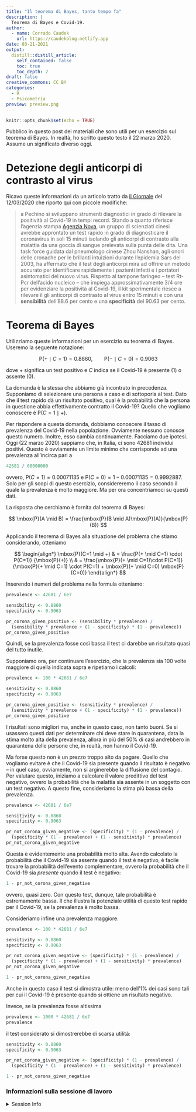 ```yaml
---
title: "Il teorema di Bayes, tanto tempo fa"
description: |
  Teorema di Bayes e Covid-19.
author:
  - name: Corrado Caudek
    url: https://caudekblog.netlify.app
date: 03-21-2021
output:
  distill::distill_article:
    self_contained: false
    toc: true
    toc_depth: 2
draft: false
creative_commons: CC BY
categories:
  - R
  - Psicometria
preview: preview.png
---
```



```r
knitr::opts_chunk$set(echo = TRUE)
```

Pubblico in questo post dei materiali che sono utili per un esercizio sul teorema di Bayes.  In realtà, ho scritto questo testo il 22 marzo 2020.  Assume un significato diverso oggi.


# Detezione degli anticorpi di contrasto al virus

Ricavo queste informazioni da un articolo tratto da [il Giornale](https://www.ilgiornale.it/news/mondo/coronavirus-pechino-test-diagnosi-pronto-15-minuti-1840041.html) del 12/03/2020 che riporto qui con piccole modifiche:

> a Pechino si sviluppano strumenti diagnostici in grado di rilevare la positività al Covid-19 in tempi record. Stando a quanto riferisce l'agenzia stampa [Agenzia Nova](https://www.agenzianova.com/), un gruppo di scienziati cinesi avrebbe approntato un test rapido in grado di diagnosticare il coronavirus in soli 15 minuti isolando gli anticorpi di contrasto alla malattia da una goccia di sangue prelevata sulla punta delle dita. Una task force guidata dal pneumologo cinese Zhou Nanshan, agli onori delle cronache per le brillanti intuizioni durante l'epidemia Sars del 2003, ha affermato che il test degli anticorpi mira ad offrire un metodo accurato per identificare rapidamente i pazienti infetti e i portatori asintomatici del nuovo virus. Rispetto al tampone faringeo -- test Rt-Pcr dell'acido nucleico -- che impiega approssimativamente 3/4 ore per evidenziare la positività al Covid-19, il kit sperimentale riesce a rilevare il gli anticorpi di contrasto al virus entro 15 minuti e con una **sensibilità**  dell'88.6 per cento e una **specificità** del 90.63 per cento.


# Teorema di Bayes

Utilizziamo queste informazioni per un esercizio su teorema di Bayes. Useremo la seguente notazione:

$$
\mbox{P}(+ \mid C=1)=0.8860, \qquad \mbox{P}(- \mid C=0)=0.9063 
$$

dove $+$ significa un test positivo e $C$ indica se il Covid-19 è presente (1) o assente (0).

La domanda è la stessa che abbiamo già incontrato in precedenza. Supponiamo di selezionare una persona a caso e di sottoporla al test. Dato che il test rapido dà un risultato positivo, qual è la probabilità che la persona in questione abbia effettivamente contratto il Covid-19? Quello che vogliamo conoscere è $\mbox{P}(C=1 \mid +)$.

Per rispondere a questa domanda, dobbiamo conoscere il tasso di prevalenza del Covid-19 nella popolazione. Ovviamente nessuno conosce questo numero.  Inoltre, esso cambia continuamente. Facciamo due ipotesi.  Oggi (22 marzo 2020) sappiamo che, in Italia, ci sono 42681 individui  positivi. Questo è ovviamente un limite minimo che corrisponde ad una prevalenza all'incirca pari a

```r
42681 / 60000000
```
ovvero, $\mbox{P}(C=1)=0.00071135$ e $\mbox{P}(C=0)= 1 - 0.00071135 = 0.9992887$. 
Solo per gli scopi di questo esercizio, considereremo il caso secondo il quale la prevalenza è molto maggiore. Ma per ora concentriamoci su questi dati.

La risposta che cerchiamo è fornita dal teorema di Bayes:

$$
\mbox{P}(A \mid B)  =  \frac{\mbox{P}(B \mid A)\mbox{P}(A)}{\mbox{P}(B)} 
$$

Applicando il teorema di Bayes alla situazione del problema che stiamo considerando, otteniamo

$$
\begin{align*}
\mbox{P}(C=1 \mid +) & =  \frac{P(+ \mid C=1) \cdot P(C=1)} {\mbox{P}(+)} \\
& =  \frac{\mbox{P}(+ \mid C=1)\cdot P(C=1)} {\mbox{P}(+ \mid C=1) \cdot P(C=1) + \mbox{P}(+ \mid C=0) \mbox{P}(C=0)} 
\end{align*}
$$

Inserendo i numeri del problema nella formula otteniamo:

```r
prevalence <- 42681 / 6e7

sensibility <- 0.8860
specificity <- 0.9063

pr_corona_given_positive <- (sensibility * prevalence) / 
  (sensibility * prevalence + (1 - specificity) * (1 - prevalence))
pr_corona_given_positive
```

Quindi, se la prevalenza fosse così bassa il test ci darebbe un risultato quasi del tutto inutile. 

Supponiamo ora, per continuare l'esercizio, che la prevalenza sia 100 volte maggiore di quella indicata sopra e ripetiamo i calcoli:

```r
prevalence <- 100 * 42681 / 6e7

sensitivity <- 0.8860
specificity <- 0.9063

pr_corona_given_positive <- (sensitivity * prevalence) / 
  (sensitivity * prevalence + (1 - specificity) * (1 - prevalence))
pr_corona_given_positive
```

I risultati sono migliori ma, anche in questo caso, non tanto buoni. Se si usassero questi dati per determinare chi deve stare in quarantena, data la stima molto alta della prevalenza, allora in più del 50% di casi  andrebbero in quarantena delle persone che, in realtà, non hanno il Covid-19.

Ma forse questo non è un prezzo troppo alto da pagare. Quello che vogliamo evitare è che il Covid-19 sia presente quando il risultato è negativo -- in quel caso, ovviamente, non si arginerebbe la diffusione del contagio. Per valutare questo, iniziamo a calcolare il valore predittivo del test negativo, ovvero la probabilità che la malattia sia assente in un soggetto con un test negativo. A questo fine, consideriamo la stima più bassa della prevalenza.

```r
prevalence <- 42681 / 6e7

sensitivity <- 0.8860
specificity <- 0.9063

pr_not_corona_given_negative <- (specificity) * (1 - prevalence) / 
  (specificity * (1 - prevalence) + (1 - sensitivity) * prevalence)
pr_not_corona_given_negative
```

Questa è evidentemente una probabilità molto alta.
Avendo calcolato la probabilità che il Covid-19 sia assente quando il test è negativo, è facile trovare la probabilità dell'evento complementare, ovvero la probabilità che il Covid-19 sia *presente* quando il test è negativo:

```r
1 - pr_not_corona_given_negative
```

ovvero, quasi zero.
Con questo test, dunque, tale probabilità è estremamente bassa. Il che illustra la potenziale utilità di questo test rapido per il Covid-19, se la prevalenza è molto bassa.

Consideriamo infine una prevalenza maggiore.

```r
prevalence <- 100 * 42681 / 6e7

sensitivity <- 0.8860
specificity <- 0.9063

pr_not_corona_given_negative <- (specificity) * (1 - prevalence) / 
  (specificity * (1 - prevalence) + (1 - sensitivity) * prevalence)
pr_not_corona_given_negative

1 - pr_not_corona_given_negative
```

Anche in questo caso il test si dimostra utile: meno dell'1% dei casi sono tali per cui il Covid-19 è presente quando si ottiene un risultato negativo.

Invece, se la prevalenza fosse altissima

```r
prevalence <- 1000 * 42681 / 6e7
prevalence 
```

il test considerato si dimostrerebbe di scarsa utilità:

```r
sensitivity <- 0.8860
specificity <- 0.9063

pr_not_corona_given_negative <- (specificity) * (1 - prevalence) / 
  (specificity * (1 - prevalence) + (1 - sensitivity) * prevalence)

1 - pr_not_corona_given_negative
```


### Informazioni sulla sessione di lavoro {-}

<details>
<summary>
Session Info
</summary>
Sono qui fornite le informazioni sulla sessione di lavoro insieme all'elenco dei pacchetti usati. I pacchetti contrassegnati con un asterisco(*) sono stati usati esplicitamente nello script.
```r
sessioninfo::session_info()
```

</details>



